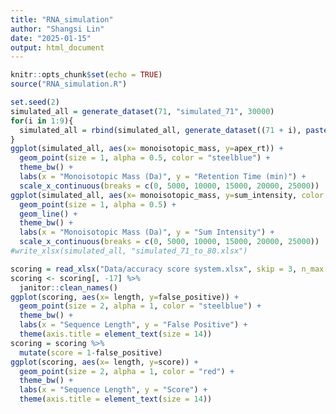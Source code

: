 ```yaml
---
title: "RNA_simulation"
author: "Shangsi Lin"
date: "2025-01-15"
output: html_document
---
```


```r
knitr::opts_chunk$set(echo = TRUE)
source("RNA_simulation.R")
```


```r
set.seed(2)
simulated_all = generate_dataset(71, "simulated_71", 30000)
for(i in 1:9){
  simulated_all = rbind(simulated_all, generate_dataset((71 + i), paste0("simulated_", as.character(i + 71)), i * 10000 + 30000))
}
ggplot(simulated_all, aes(x= monoisotopic_mass, y=apex_rt)) + 
  geom_point(size = 1, alpha = 0.5, color = "steelblue") + 
  theme_bw() +
  labs(x = "Monoisotopic Mass (Da)", y = "Retention Time (min)") +
  scale_x_continuous(breaks = c(0, 5000, 10000, 15000, 20000, 25000))
ggplot(simulated_all, aes(x= monoisotopic_mass, y=sum_intensity, color = RNA_name, group=interaction(RNA_name, ladder_type))) + 
  geom_point(size = 1, alpha = 0.5) + 
  geom_line() +
  theme_bw() +
  labs(x = "Monoisotopic Mass (Da)", y = "Sum Intensity") +
  scale_x_continuous(breaks = c(0, 5000, 10000, 15000, 20000, 25000))
#write_xlsx(simulated_all, "simulated_71_to_80.xlsx")
```

```r
scoring = read_xlsx("Data/accuracy score system.xlsx", skip = 3, n_max = 100)
scoring <- scoring[, -17] %>% 
  janitor::clean_names()
ggplot(scoring, aes(x= length, y=false_positive)) + 
  geom_point(size = 2, alpha = 1, color = "steelblue") + 
  theme_bw() +
  labs(x = "Sequence Length", y = "False Positive") +
  theme(axis.title = element_text(size = 14))
scoring = scoring %>% 
  mutate(score = 1-false_positive)
ggplot(scoring, aes(x= length, y=score)) + 
  geom_point(size = 2, alpha = 1, color = "red") + 
  theme_bw() +
  labs(x = "Sequence Length", y = "Score") +
  theme(axis.title = element_text(size = 14))
```

